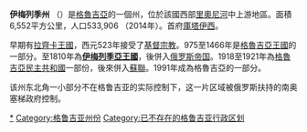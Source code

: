 {{Unreferenced|time=2019-08-22T12:34:59+00:00}}

{{Infobox settlement
<!-- See Template:Infobox settlement for additional fields and descriptions -->
| name                    = 伊梅列季州
| native_name             = იმერეთი
| native_name_lang        = ka
| settlement_type         = [[Imereti|Imereti (region)]] 
| image_skyline           = 
| imagesize               = 
| image_alt               = 
| image_caption           = 
| image_flag              = 
| flag_size               = 
| flag_alt                = 
| nickname                = 
| motto                   = 
| image_map               = Imereti in Georgia (disputed hatched).svg
| mapsize                 = 
| map_alt                 = 
| map_caption             = The overlapping borders of the ''de jure'' Imereti region and the ''de facto'' [[South_Ossetia|Republic of South Ossetia]].
| image_dot_map           = 
| dot_mapsize             = 
| dot_map_base_alt        = 
| dot_map_alt             = 
| dot_map_caption         = 
| dot_x = |dot_y = 
| pushpin_map             = 
| pushpin_label_position  = 
| pushpin_map_alt         = 
| pushpin_mapsize         = 
| pushpin_map_caption     = 
| subdivision_type        = 國家
| subdivision_name        = {{GEO}}
| subdivision_type1       = 
| subdivision_name1       = 
| subdivision_type2       = 
| subdivision_name2       = 
| established_title       = 
| established_date        = 
| founder                 = 
| named_for               = 
| seat_type               = 
| seat                    = 
| government_footnotes    = 
| government_type         = 
| leader_party            = 
| leader_title            = Governor
| leader_name             = [[Zaza_Mepharishvili|Zaza Mepharishvili]]
| leader_title1           = 
| leader_name1            = 
| total_type              = 
| area_footnotes          = 
| area_total_km2          = 6475
| elevation_footnotes     = 
| elevation_m             = 
| population_footnotes    = 
| population_total        = 533906
| population_as_of        = 2014 census
| population_density_km2  = auto
| population_est          = 
| pop_est_as_of           = 
| population_demonym      = 
| population_note         = 
| timezone1               = 
| utc_offset1             = 
| timezone1_DST           = 
| utc_offset1_DST         = 
| postal_code_type        = 
| postal_code             = 
| area_code_type          = 
| area_code               = 
| iso_code                = GE-IM
| website                 = [https://web.archive.org/web/20070710050115/http://www.imereti.ge/?sec_id=4&lang_id=ENG imereti.ge]
| footnotes               = 

| blank_name_sec1         = 首府
| blank_info_sec1         = [[庫塔伊西|庫塔伊西]]
| blank1_name_sec1        = Districts
| blank1_info_sec1        = 10 districts, 1 city

}}
'''伊梅列季州''' （{{lang|ka|იმერეთი მხარე}}）是[[格魯吉亞|格魯吉亞]]的一個州，位於該國西部[[里奧尼河|里奧尼河]]中上游地區。面積6,552平方公里，人口533,906 （2014年）。首府[[庫塔伊西|庫塔伊西]]。

早期有[[拉齊卡王國|拉齊卡王國]]，西元523年接受了[[基督宗教|基督宗教]]。975至1466年是[[格魯吉亞王國|格魯吉亞王國]]的一部分。至1810年為'''[[伊梅列季亞王國|伊梅列季亞王國]]'''，後併入[[俄罗斯帝国|俄罗斯帝国]]。1918至1921年為[[格魯吉亞民主共和國|格魯吉亞民主共和國]]一部份，後來併入[[蘇聯|蘇聯]]。1991年成為格魯吉亞的一部分。

该州东北角一小部分不在格鲁吉亚的实际控制下，这一片区域被俄罗斯扶持的南奥塞梯政府控制。

[[Category:伊梅列季州|*]]
[[Category:格鲁吉亚州份|Category:格鲁吉亚州份]]
[[Category:已不存在的格鲁吉亚行政区划|Category:已不存在的格鲁吉亚行政区划]]